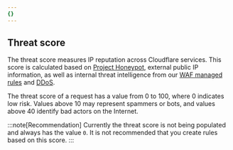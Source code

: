 ```yaml
---
{}
---
```


## Threat score

The threat score measures IP reputation across Cloudflare services. This score is calculated based on [Project Honeypot](https://www.projecthoneypot.org/), external public IP information, as well as internal threat intelligence from our [WAF managed rules](/waf/reference/legacy/old-waf-managed-rules/) and [DDoS](/ddos-protection/about/).

The threat score of a request has a value from 0 to 100, where 0 indicates low risk. Values above 10 may represent spammers or bots, and values above 40 identify bad actors on the Internet.

:::note[Recommendation]
Currently the threat score is not being populated and always has the value `0`. It is not recommended that you create rules based on this score.
:::

